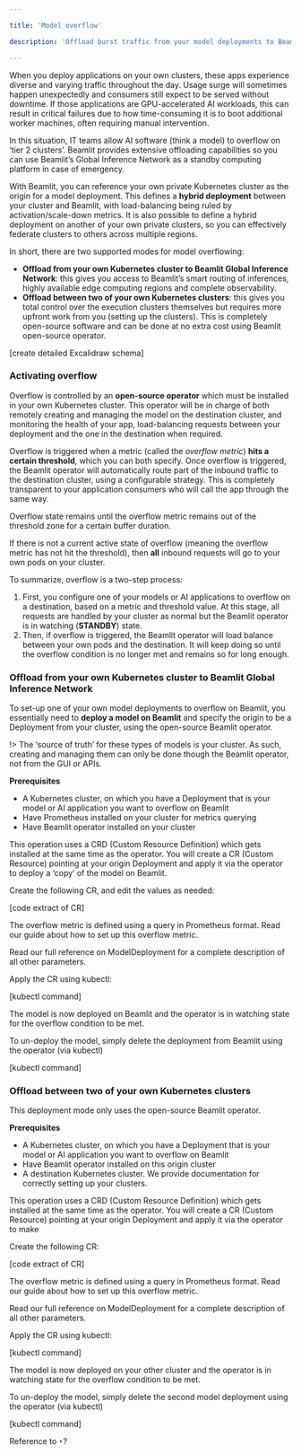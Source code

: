 ```yaml
---

title: 'Model overflow'

description: 'Offload burst traffic from your model deployments to Beamlit.'

---
```


When you deploy applications on your own clusters, these apps experience diverse and varying traffic throughout the day. Usage surge will sometimes happen unexpectedly and consumers still expect to be served without downtime. If those applications are GPU-accelerated AI workloads, this can result in critical failures due to how time-consuming it is to boot additional worker machines, often requiring manual intervention.

In this situation, IT teams allow AI software (think a model) to overflow on ‘tier 2 clusters’. Beamlit provides extensive offloading capabilities so you can use Beamlit’s Global Inference Network as a standby computing platform in case of emergency.

With Beamlit, you can reference your own private Kubernetes cluster as the origin for a model deployment. This defines a **hybrid deployment** between your cluster and Beamlit, with load-balancing being ruled by activation/scale-down metrics. It is also possible to define a hybrid deployment on another of your own private clusters, so you can effectively federate clusters to others across multiple regions.

In short, there are two supported modes for model overflowing:

- **Offload from your own Kubernetes cluster to Beamlit Global Inference Network**: this gives you access to Beamlit’s smart routing of inferences, highly available edge computing regions and complete observability.
- **Offload between two of your own Kubernetes clusters**: this gives you total control over the execution clusters themselves but requires more upfront work from you (setting up the clusters). This is completely open-source software and can be done at no extra cost using Beamlit open-source operator.

[create detailed Excalidraw schema]

### Activating overflow

Overflow is controlled by an **open-source operator** which must be installed in your own Kubernetes cluster. This operator will be in charge of both remotely creating and managing the model on the destination cluster, and monitoring the health of your app, load-balancing requests between your deployment and the one in the destination when required.

Overflow is triggered when a metric (called the *overflow metric*) **hits a certain threshold**, which you can both specify. Once overflow is triggered, the Beamlit operator will automatically route part of the inbound traffic to the destination cluster, using a configurable strategy. This is completely transparent to your application consumers who will call the app through the same way. 

Overflow state remains until the overflow metric remains out of the threshold zone for a certain buffer duration. 

If there is not a current active state of overflow (meaning the overflow metric has not hit the threshold), then **all** inbound requests will go to your own pods on your cluster.

To summarize, overflow is a two-step process: 

1. First, you configure one of your models or AI applications to overflow on a destination, based on a metric and threshold value. At this stage, all requests are handled by your cluster as normal but the Beamlit operator is in watching (**STANDBY**) state.
2. Then, if overflow is triggered, the Beamlit operator will load balance between your own pods and the destination. It will keep doing so until the overflow condition is no longer met and remains so for long enough.

### Offload from your own Kubernetes cluster to Beamlit Global Inference Network

To set-up one of your own model deployments to overflow on Beamlit, you essentially need to **deploy a model on Beamlit** and specify the origin to be a Deployment from your cluster, using the open-source Beamlit operator.

!> The ‘source of truth’ for these types of models is your cluster. As such, creating and managing them can only be done though the Beamlit operator, not from the GUI or APIs.

**Prerequisites**

- A Kubernetes cluster, on which you have a Deployment that is your model or AI application you want to overflow on Beamlit
- Have Prometheus installed on your cluster for metrics querying
- Have Beamlit operator installed on your cluster

This operation uses a CRD (Custom Resource Definition) which gets installed at the same time as the operator. You will create a CR (Custom Resource) pointing at your origin Deployment and apply it via the operator to deploy a ‘copy’ of the model on Beamlit.

Create the following CR, and edit the values as needed:

[code extract of CR]

The overflow metric is defined using a query in Prometheus format. Read our guide about how to set up this overflow metric.

Read our full reference on ModelDeployment for a complete description of all other parameters.

Apply the CR using kubectl:

[kubectl command]

The model is now deployed on Beamlit and the operator is in watching state for the overflow condition to be met.

To un-deploy the model, simply delete the deployment from Beamlit using the operator (via kubectl)

[kubectl command]

### **Offload between two of your own Kubernetes clusters**

This deployment mode only uses the open-source Beamlit operator.

**Prerequisites**

- A Kubernetes cluster, on which you have a Deployment that is your model or AI application you want to overflow on Beamlit
- Have Beamlit operator installed on this origin cluster
- A destination Kubernetes cluster. We provide documentation for correctly setting up your clusters.

This operation uses a CRD (Custom Resource Definition) which gets installed at the same time as the operator. You will create a CR (Custom Resource) pointing at your origin Deployment and apply it via the operator to make

Create the following CR:

[code extract of CR]

The overflow metric is defined using a query in Prometheus format. Read our guide about how to set up this overflow metric.

Read our full reference on ModelDeployment for a complete description of all other parameters.

Apply the CR using kubectl:

[kubectl command]

The model is now deployed on your other cluster and the operator is in watching state for the overflow condition to be met.

To un-deploy the model, simply delete the second model deployment using the operator (via kubectl)

[kubectl command]

Reference to ‣?
